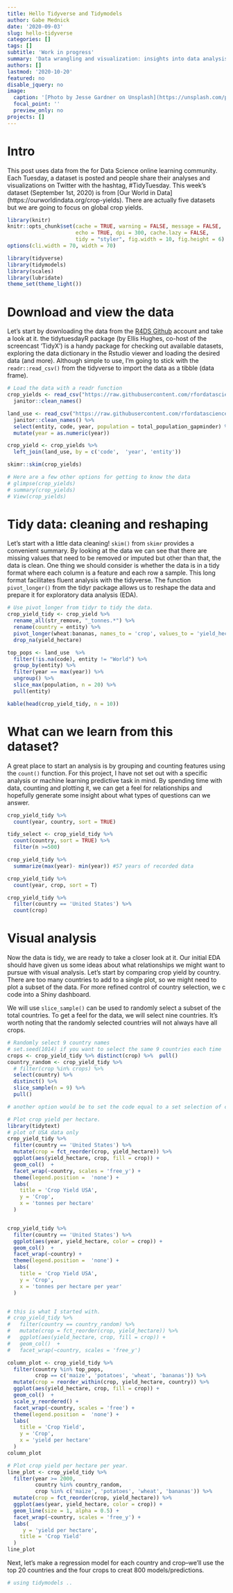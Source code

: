 ```yaml
---
title: Hello Tidyverse and Tidymodels
author: Gabe Mednick
date: '2020-09-03'
slug: hello-tidyverse
categories: []
tags: []
subtitle: 'Work in progress'
summary: 'Data wrangling and visualization: insights into data analysis with the tidyverse'
authors: []
lastmod: '2020-10-20'
featured: no
disable_jquery: no
image:
  caption: '[Photo by Jesse Gardner on Unsplash](https://unsplash.com/photos/JYU14tnbfOA)'
  focal_point: ''
  preview_only: no
projects: []
---
```

# Intro 
This post uses data from the <i class='fab fa-r-project'  style='color: #367588'></i> for Data Science online learning community. Each Tuesday, a dataset is posted and people share their analyses and visualizations on Twitter with the hashtag, #TidyTuesday. This week's dataset (September 1st, 2020) is from [Our World in Data] (https://ourworldindata.org/crop-yields). There are actually five datasets but we are going to focus on global crop yields. 

```r
library(knitr)
knitr::opts_chunk$set(cache = TRUE, warning = FALSE, message = FALSE, 
                      echo = TRUE, dpi = 300, cache.lazy = FALSE,
                      tidy = "styler", fig.width = 10, fig.height = 6)
options(cli.width = 70, width = 70)

library(tidyverse)
library(tidymodels)
library(scales)
library(lubridate)
theme_set(theme_light())
```
# Download and view the data
Let's start by downloading the data from the [R4DS Github](https://github.com/rfordatascience/tidytuesday) account and take a look at it. the tidytuesdayR package (by Ellis Hughes, co-host of the screencast 'TidyX') is a handy package for checking out available datasets, exploring the data dictionary in the Rstudio viewer and loading the desired data (and more). Although simple to use, I'm going to stick with the `readr::read_csv()` from the tidyverse to import the data as a tibble (data frame).

```r
# Load the data with a readr function
crop_yields <- read_csv("https://raw.githubusercontent.com/rfordatascience/tidytuesday/master/data/2020/2020-09-01/key_crop_yields.csv") %>% 
  janitor::clean_names() 

land_use <- read_csv("https://raw.githubusercontent.com/rfordatascience/tidytuesday/master/data/2020/2020-09-01/land_use_vs_yield_change_in_cereal_production.csv") %>% 
  janitor::clean_names() %>% 
  select(entity, code, year, population = total_population_gapminder) %>% 
  mutate(year = as.numeric(year))

crop_yield <- crop_yields %>% 
  left_join(land_use, by = c('code',  'year', 'entity'))

skimr::skim(crop_yields)

# Here are a few other options for getting to know the data
# glimpse(crop_yields) 
# summary(crop_yields)
# View(crop_yields)
```
# Tidy data: cleaning and reshaping
Let's start with a little data cleaning! `skim()` from `skimr` provides a convenient summary. By looking at the data we can see that there are missing values that need to be removed or imputed but other than that, the data is clean. One thing we should consider is whether the data is in a tidy format where each column is a feature and each row a sample. This long format facilitates fluent analysis with the tidyverse. The function `pivot_longer()` from the tidyr package allows us to reshape the data and prepare it for exploratory data analysis (EDA).   
```r
# Use pivot_longer from tidyr to tidy the data.
crop_yield_tidy <- crop_yield %>% 
  rename_all(str_remove, "_tonnes.*") %>% 
  rename(country = entity) %>% 
  pivot_longer(wheat:bananas, names_to = 'crop', values_to = 'yield_hectare') %>% 
  drop_na(yield_hectare) 

top_pops <- land_use  %>%
  filter(!is.na(code), entity != "World") %>% 
  group_by(entity) %>% 
  filter(year == max(year)) %>% 
  ungroup() %>% 
  slice_max(population, n = 20) %>% 
  pull(entity)

kable(head(crop_yield_tidy, n = 10))

```
# What can we learn from this dataset?

A great place to start an analysis is by grouping and counting features using the `count()` function. For this project, I have not set out with a specific analysis or machine learning predictive task in mind. By spending time with data, counting and plotting it, we can get a feel for relationships and hopefully generate some insight about what types of questions can we answer. 

```r
crop_yield_tidy %>%
  count(year, country, sort = TRUE)

tidy_select <- crop_yield_tidy %>%
  count(country, sort = TRUE) %>%
  filter(n >=500)

crop_yield_tidy %>%
  summarize(max(year)- min(year)) #57 years of recorded data

crop_yield_tidy %>%
  count(year, crop, sort = T)

crop_yield_tidy %>%
  filter(country == 'United States') %>%
  count(crop)
```
# Visual analysis

Now the data is tidy, we are ready to take a closer look at it. Our initial EDA should have given us some ideas about what relationships we might want to pursue with visual analysis. Let's start by comparing crop yield by country. There are too many countries to add to a single plot, so we might need to plot a subset of the data. For more refined control of country selection, we c code into a Shiny dashboard.

We will use `slice_sample()` can be used to randomly select a subset of the total countries. To get a feel for the data, we will select nine countries. It's worth noting that the randomly selected countries will not always have all crops.
```r
# Randomly select 9 country names
# set.seed(1014) if you want to select the same 9 countries each time
crops <- crop_yield_tidy %>% distinct(crop) %>%  pull()
country_random <- crop_yield_tidy %>% 
  # filter(crop %in% crops) %>% 
  select(country) %>% 
  distinct() %>% 
  slice_sample(n = 9) %>% 
  pull()

# another option would be to set the code equal to a set selection of countries: E.g., countries <- c('GUM',	'IND',	'YEM',	'NAM',	'URY', 'USA')

# Plot crop yield per hectare.
library(tidytext)
# plot of USA data only
crop_yield_tidy %>% 
  filter(country == 'United States') %>% 
  mutate(crop = fct_reorder(crop, yield_hectare)) %>%
  ggplot(aes(yield_hectare, crop, fill = crop)) +
  geom_col()  +
  facet_wrap(~country, scales = 'free_y') +
  theme(legend.position =  'none') +
  labs(
    title = 'Crop Yield USA',
    y = 'Crop',
    x = 'tonnes per hectare'
  )


crop_yield_tidy %>% 
  filter(country == 'United States') %>% 
  ggplot(aes(year, yield_hectare, color = crop)) +
  geom_col()  +
  facet_wrap(~country) +
  theme(legend.position =  'none') +
  labs(
    title = 'Crop Yield USA',
    y = 'Crop',
    x = 'tonnes per hectare per year'
  )


# this is what I started with.
# crop_yield_tidy %>% 
#   filter(country == country_random) %>% 
#   mutate(crop = fct_reorder(crop, yield_hectare)) %>%
#   ggplot(aes(yield_hectare, crop, fill = crop)) +
#   geom_col()  +
#   facet_wrap(~country, scales = 'free_y')

column_plot <- crop_yield_tidy %>% 
  filter(country %in% top_pops,
         crop == c('maize', 'potatoes', 'wheat', 'bananas')) %>% 
  mutate(crop = reorder_within(crop, yield_hectare, country)) %>%
  ggplot(aes(yield_hectare, crop, fill = crop)) +
  geom_col()  +
  scale_y_reordered() +
  facet_wrap(~country, scales = 'free') +
  theme(legend.position =  'none') +
  labs(
    title = 'Crop Yield',
    y = 'Crop',
    x = 'yield per hectare'
  )
column_plot
```

```r
# Plot crop yield per hectare per year.
line_plot <- crop_yield_tidy %>% 
  filter(year >= 2000,
         country %in% country_random,
         crop %in% c('maize', 'potatoes', 'wheat', 'bananas')) %>% 
  mutate(crop = fct_reorder(crop, yield_hectare)) %>% 
  ggplot(aes(year, yield_hectare, color = crop)) +
  geom_line(size = 1, alpha = 0.5) +
  facet_wrap(~country, scales = 'free_y') +
  labs(
     y = 'yield per hectare',
    title = 'Crop Yield'
  )
line_plot
```

Next, let's make a regression model for each country and crop--we'll use the top 20 countries and the four crops to creat 800 models/predictions.
```r
# using tidymodels ..

```


